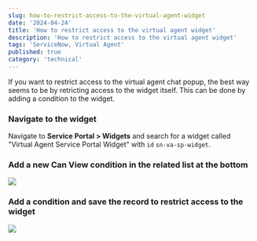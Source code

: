 ```yaml
---
slug: how-to-restrict-access-to-the-virtual-agent-widget
date: '2024-04-24'
title: 'How to restrict access to the virtual agent widget'
description: 'How to restrict access to the virtual agent widget'
tags: 'ServiceNow, Virtual Agent'
published: true
category: 'technical'
---
```



If you want to restrict access to the virtual agent chat popup, the best way seems to be by retricting access to the widget itself. This can be done by adding a condition to the widget.

<Steps>

### Navigate to the widget

Navigate to **Service Portal > Widgets** and search for a widget called "Virtual Agent Service Portal Widget" with `id` `sn-va-sp-widget`.

### Add a new Can View condition in the related list at the bottom

![](./images/20240424181316.png)

### Add a condition and save the record to restrict access to the widget

![](./images/20240424182010.png)

</Steps>
